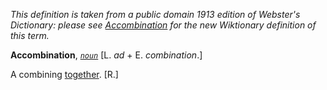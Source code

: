 ''This definition is taken from a public domain 1913 edition of Webster's Dictionary: please see [[Accombination]] for the new Wiktionary definition of this term.''

'''Accombination''', ''<code>[[noun (part of speech)|noun]]</code>'' [L. ''ad'' + E. ''combination''.]

A combining [[together]]. [R.]